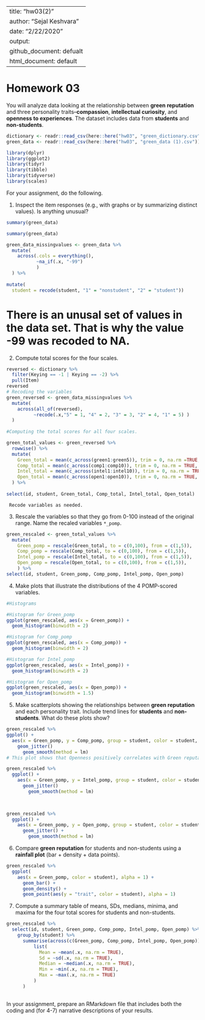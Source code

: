 ---
title: "hw03(2)"
author: "Sejal Keshvara"
date: "2/22/2020"
output: 
  github_document: defualt
  html_document: default 
  ---
  
# Homework 03

You will analyze data looking at the relationship between **green reputation** and three personality traits--**compassion**, **intellectual curiosity**, and **openness to experiences**.
The dataset includes data from **students** and **non-students**.

```r
dictionary <- readr::read_csv(here::here("hw03", "green_dictionary.csv"))
green_data <- readr::read_csv(here::here("hw03", "green_data (1).csv"))
```
```r
library(dplyr)
library(ggplot2)
library(tidyr)
library(tibble)
library(tidyverse)
library(scales)
```

For your assignment, do the following.

  1. Inspect the item responses (e.g., with graphs or by summarizing distinct values). 
     Is anything unusual?
     
```r
summary(green_data)
```

```r

summary(green_data)

green_data_missingvalues <- green_data %>% 
  mutate(
    across(.cols = everything(), 
           ~na_if(.x, "-99")
           )
  ) %>% 
    
mutate(
  student = recode(student, "1" = "nonstudent", "2" = "student"))


```
# There is an unusal set of values in the data set. That is why the value -99 was recoded to NA.  


  2. Compute total scores for the four scales. 
  
```r

reversed <- dictionary %>% 
  filter(Keying == -1 | Keying == -2) %>%
  pull(Item)
reversed
# Recoding the variables 
green_reversed <- green_data_missingvalues %>%
  mutate(
    across(all_of(reversed),
          ~recode(.x,"5" = 1, "4" = 2, "3" = 3, "2" = 4, "1" = 5) )
  )
  
#Computing the total scores for all four scales. 

green_total_values <- green_reversed %>% 
  rowwise() %>% 
  mutate(
    Green_total = mean(c_across(green1:green5)), trim = 0, na.rm =TRUE, 
    Comp_total = mean(c_across(comp1:comp10)), trim = 0, na.rm = TRUE,
    Intel_total = mean(c_across(intel1:intel10)), trim = 0, na.rm = TRUE,
    Open_total = mean(c_across(open1:open10)), trim = 0, na.rm = TRUE,
  ) %>% 
  
select(id, student, Green_total, Comp_total, Intel_total, Open_total)


```
     Recode variables as needed.
  3. Rescale the variables so that they go from 0-100 instead of the original range.
     Name the recaled variables `*_pomp`.
     
```r
green_rescaled <- green_total_values %>%
  mutate(
    Green_pomp = rescale(Green_total, to = c(0,100), from = c(1,5)), 
    Comp_pomp = rescale(Comp_total, to = c(0,100), from = c(1,5)), 
    Intel_pomp = rescale(Intel_total, to = c(0,100), from = c(1,5)),
    Open_pomp = rescale(Open_total, to = c(0,100), from = c(1,5)),
    ) %>% 
select(id, student, Green_pomp, Comp_pomp, Intel_pomp, Open_pomp)
```
  4. Make plots that illustrate the distributions of the 4 POMP-scored variables.
  
```r
#Histograms 

#Histogram for Green_pomp
ggplot(green_rescaled, aes(x = Green_pomp)) +
  geom_histogram(binwidth = 2)

#Histogram for Comp_pomp
ggplot(green_rescaled, aes(x = Comp_pomp)) +
  geom_histogram(binwidth = 2)

#Histogram for Intel_pomp
ggplot(green_rescaled, aes(x = Intel_pomp)) +
  geom_histogram(binwidth = 2)

#Histogram for Open_pomp
ggplot(green_rescaled, aes(x = Open_pomp)) +
  geom_histogram(binwidth = 1.5)


```
  5. Make scatterplots showing the relationships between **green reputation** and each personality trait.
     Include trend lines for **students** and **non-students**.
     What do these plots show?
     
```r
green_rescaled %>% 
ggplot() +
  aes(x = Green_pomp, y = Comp_pomp, group = student, color = student, fill = student) +
    geom_jitter()
      geom_smooth(method = lm)
# This plot shows that Openness positively correlates with Green reputation in both students and non students. 

green_rescaled %>% 
  ggplot() +
    aes(x = Green_pomp, y = Intel_pomp, group = student, color = student, fill = student) +
      geom_jitter()
        geom_smooth(method = lm)


        
green_rescaled %>% 
  ggplot() +
    aes(x = Green_pomp, y = Open_pomp, group = student, color = student, fill = student) +
      geom_jitter() +
        geom_smooth(method = lm)

```
  6. Compare **green reputation** for students and non-students using a **rainfall plot** (bar + density + data points).
  
```r
green_rescaled %>% 
  ggplot(
    aes(x = Green_pomp, color = student), alpha = 1) +
      geom_bar() +
      geom_density() +
      geom_point(aes(y = "trait", color = student), alpha = 1)

```
  7. Compute a summary table of means, SDs, medians, minima, and maxima for the four total scores for students and non-students.
```r
green_rescaled %>%
  select(id, student, Green_pomp, Comp_pomp, Intel_pomp, Open_pomp) %>% 
    group_by(student) %>% 
      summarise(across(c(Green_pomp, Comp_pomp, Intel_pomp, Open_pomp)),  
          list(
            Mean = ~mean(.x, na.rm = TRUE),
            Sd = ~sd(.x, na.rm = TRUE),
            Median = ~median(.x, na.rm = TRUE),
            Min = ~min(.x, na.rm = TRUE),
            Max = ~max(.x, na.rm = TRUE)
          )
      )
  

```
In your assignment, prepare an RMarkdown file that includes both the coding and (for 4-7) narrative descriptions of your results.
